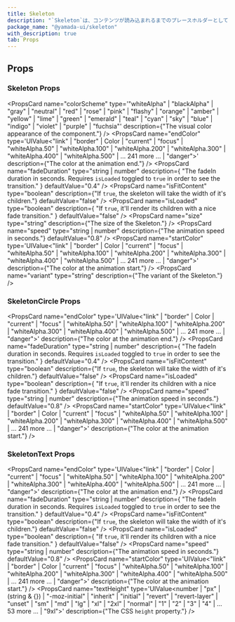 ```yaml
---
title: Skeleton
description: "`Skeleton`は、コンテンツが読み込まれるまでのプレースホルダーとして機能するコンポーネントです。"
package_name: "@yamada-ui/skeleton"
with_description: true
tab: Props
---
```


## Props

### Skeleton Props

<PropsCard
  name="colorScheme"
  type='"whiteAlpha" | "blackAlpha" | "gray" | "neutral" | "red" | "rose" | "pink" | "flashy" | "orange" | "amber" | "yellow" | "lime" | "green" | "emerald" | "teal" | "cyan" | "sky" | "blue" | "indigo" | "violet" | "purple" | "fuchsia"'
  description={"The visual color appearance of the component."}
/>
<PropsCard
  name="endColor"
  type='UIValue<"link" | "border" | Color | "current" | "focus" | "whiteAlpha.50" | "whiteAlpha.100" | "whiteAlpha.200" | "whiteAlpha.300" | "whiteAlpha.400" | "whiteAlpha.500" | ... 241 more ... | "danger">'
  description={"The color at the animation end."}
/>
<PropsCard
  name="fadeDuration"
  type="string | number"
  description={
    "The fadeIn duration in seconds. Requires `isLoaded` toggled to `true` in order to see the transition."
  }
  defaultValue="0.4"
/>
<PropsCard
  name="isFitContent"
  type="boolean"
  description={"If `true`, the skeleton will take the width of it's children."}
  defaultValue="false"
/>
<PropsCard
  name="isLoaded"
  type="boolean"
  description={
    "If `true`, it'll render its children with a nice fade transition."
  }
  defaultValue="false"
/>
<PropsCard
  name="size"
  type="string"
  description={"The size of the Skeleton."}
/>
<PropsCard
  name="speed"
  type="string | number"
  description={"The animation speed in seconds."}
  defaultValue="0.8"
/>
<PropsCard
  name="startColor"
  type='UIValue<"link" | "border" | Color | "current" | "focus" | "whiteAlpha.50" | "whiteAlpha.100" | "whiteAlpha.200" | "whiteAlpha.300" | "whiteAlpha.400" | "whiteAlpha.500" | ... 241 more ... | "danger">'
  description={"The color at the animation start."}
/>
<PropsCard
  name="variant"
  type="string"
  description={"The variant of the Skeleton."}
/>

### SkeletonCircle Props

<PropsCard
  name="endColor"
  type='UIValue<"link" | "border" | Color | "current" | "focus" | "whiteAlpha.50" | "whiteAlpha.100" | "whiteAlpha.200" | "whiteAlpha.300" | "whiteAlpha.400" | "whiteAlpha.500" | ... 241 more ... | "danger">'
  description={"The color at the animation end."}
/>
<PropsCard
  name="fadeDuration"
  type="string | number"
  description={
    "The fadeIn duration in seconds. Requires `isLoaded` toggled to `true` in order to see the transition."
  }
  defaultValue="0.4"
/>
<PropsCard
  name="isFitContent"
  type="boolean"
  description={"If `true`, the skeleton will take the width of it's children."}
  defaultValue="false"
/>
<PropsCard
  name="isLoaded"
  type="boolean"
  description={
    "If `true`, it'll render its children with a nice fade transition."
  }
  defaultValue="false"
/>
<PropsCard
  name="speed"
  type="string | number"
  description={"The animation speed in seconds."}
  defaultValue="0.8"
/>
<PropsCard
  name="startColor"
  type='UIValue<"link" | "border" | Color | "current" | "focus" | "whiteAlpha.50" | "whiteAlpha.100" | "whiteAlpha.200" | "whiteAlpha.300" | "whiteAlpha.400" | "whiteAlpha.500" | ... 241 more ... | "danger">'
  description={"The color at the animation start."}
/>

### SkeletonText Props

<PropsCard
  name="endColor"
  type='UIValue<"link" | "border" | Color | "current" | "focus" | "whiteAlpha.50" | "whiteAlpha.100" | "whiteAlpha.200" | "whiteAlpha.300" | "whiteAlpha.400" | "whiteAlpha.500" | ... 241 more ... | "danger">'
  description={"The color at the animation end."}
/>
<PropsCard
  name="fadeDuration"
  type="string | number"
  description={
    "The fadeIn duration in seconds. Requires `isLoaded` toggled to `true` in order to see the transition."
  }
  defaultValue="0.4"
/>
<PropsCard
  name="isFitContent"
  type="boolean"
  description={"If `true`, the skeleton will take the width of it's children."}
  defaultValue="false"
/>
<PropsCard
  name="isLoaded"
  type="boolean"
  description={
    "If `true`, it'll render its children with a nice fade transition."
  }
  defaultValue="false"
/>
<PropsCard
  name="speed"
  type="string | number"
  description={"The animation speed in seconds."}
  defaultValue="0.8"
/>
<PropsCard
  name="startColor"
  type='UIValue<"link" | "border" | Color | "current" | "focus" | "whiteAlpha.50" | "whiteAlpha.100" | "whiteAlpha.200" | "whiteAlpha.300" | "whiteAlpha.400" | "whiteAlpha.500" | ... 241 more ... | "danger">'
  description={"The color at the animation start."}
/>
<PropsCard
  name="textHeight"
  type='UIValue<number | "px" | (string & {}) | "-moz-initial" | "inherit" | "initial" | "revert" | "revert-layer" | "unset" | "sm" | "md" | "lg" | "xl" | "2xl" | "normal" | "1" | "2" | "3" | "4" | ... 53 more ... | "9xl">'
  description={"The CSS `height` property."}
/>
